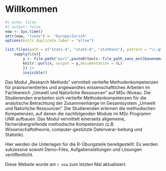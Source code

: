 # Willkommen {.unnumbered .unlisted}

```r
#| echo: false
#| output: false
now <- Sys.time()
attr(now, "tzone") <- "Europe/Zurich"
options(knitr.duplicate.label = "allow")

list.files(path = c("stat1-4", "stat5-8", "statKons"), pattern = "\\.qmd$", recursive = TRUE,full.names = TRUE) |>
    sapply(\(x){
        y <- file.path("purl",paste0(tools::file_path_sans_ext(basename(x)),".R"))
        knitr::purl(x, output = y,documentation = 0L)
        }) |>
        invisible()
```

Das Modul „Research Methods" vermittelt vertiefte Methodenkompetenzen für praxisorientiertes und angewandtes wissenschaftliches Arbeiten im Fachbereich „Umwelt und Natürliche Ressourcen" auf MSc-Niveau. Die Studierenden erarbeiten sich vertiefte Methodenkompetenzen für die analytische Betrachtung der Zusammenhänge im Gesamtsystem „Umwelt und Natürliche Ressourcen". Die Studierenden erlernen die methodischen Kompetenzen, auf denen die nachfolgenden Module im MSc Programm UNR aufbauen. Das Modul vermittelt einerseits allgemeine, fächerübergreifende methodische Kompetenzen (z.B. Wissenschaftstheorie, computer-gestützte Datenverar-beitung und Statistik).

Hier werden die Unterlagen für die R-Übungsteile bereitgestellt. Es werden sukzessive sowohl Demo-Files, Aufgabenstellungen und Lösungen veröffentlicht.

Diese Website wurde am `r now` zum letzten Mal aktualisiert.
